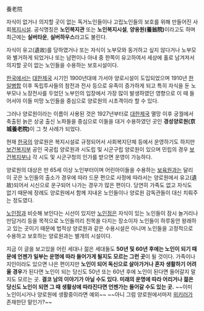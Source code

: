 養老院 

자식이 없거나 의지할 곳이 없는 독거노인들이나 고립노인들의 보호를 위해 만들어진 사회[[복지시설]]. 공식명칭은 '''노인복지관''' 또는 '''노인복지시설''', '''양옹원(養翁院)'''이라고도 하며 최근에는 '''실버타운''', '''실버하우스'''라고도 불린다.

자식이 유고(遺故)를 당하였거나 또는 자식이 노부모와 동거하고 싶지 않다거나 노부모와 별거하게 되었거나 또는 남편이나 아내 중 한쪽이 유고하여서 세상에 홀로 남겨져서 의지할 곳이 없는 노인들을 수용하는 보호시설이다. 

[[한국]]에서는 [[대한제국]] 시기인 1900년대에 가서야 양로시설이 도입되었으며 1910년 [[한일병합]] 이후 독립투사들의 참전과 전사 등으로 유족이 증가하게 되고 특히 자식을 둔 노부모나 노장전사를 두었던 노부인의 입장에서 가장 많이 발생하였던 영향으로 이 때 들어서야 이들 미망 노인들을 중심으로 양로원의 시초격이라 할 수 있다. 

그러나 양로원이라는 이름이 사용된 것은 1927년부터로 [[대한제국]] 멸망 이후 궁궐에서 축출된 늙은 상궁 출신 노파들을 중심으로 이들을 대거 수용하였던 곳인 '''경성양로원(京城養老院)'''이 그 첫 사례가 되었다. 

현재 [[한국]]의 양로원은 복지시설로 규정되어서 사회복지단체 등에서 운영하기도 하지만 [[보건복지부]] 공인 국공립 양로원과 시도립 및 시군구립 양로원이 있으며 민립의 경우 [[보건복지부]]나 각 시도 및 시군구청의 인가를 받으면 운영이 가능하다. 

양로원의 대상은 만 65세 이상 노인부터이며 어린아이들을 수용하는 [[보육원]]과는 달리 이 곳은 노인들의 출소가 경우에 따라 드문 편으로 사정에 따라서는 양로원에서 유고(遺故)되어서 시신으로 운구되어 나가는 경우가 많은 편이다. 당연히 가족도 없고 자식도 없기 때문에 장례도 양로원에서 함께 지내온 노인들이나 양로원 감독관들이 대신 치뤄주는 정도였다. 

[[노인정]]과 비슷해 보인다는 시선이 있지만 [[노인정]]은 자식이 있는 노인들이 잠시 놀거리나 만담거리 등을 목적으로 노인들끼리 친목을 다지는 장소이자 노인들이 하루동안 왕래하고 있는 곳이기 때문에 법적상 양로원과 같은 수용시설은 아니며 노인들을 고정적으로 수용하고 보호하는 양로원과는 별개의 시설이다.

지금 이 글을 보고있을 어린 세대나 젊은 세대들도 '''50년 및 60년 후에는 노인이 되기 때문에 언젠가 일부는 운명에 따라 들어가게 될지도 모르는 그런 곳'''이 될 것이다. 가족이나 지인이라도 있으면 나은 편이지만 '''노인이 되어 독신으로 살아가거나 혼자 생활하기 어려울 경우'''가 된다면 노인이 되는 당신도 50년 또는 60년 후에 노인이 된다면 들어갈지 말지도 모르는 곳. '''결코 남의 이야기가 아닐 수도 있다. 미래의 운명에 따라 어리거나 젊은 당신도 노인이 되면 그 때 생활상에 따라진다면 언젠가는 들어갈 수도 있는 곳.''' ~~이미 노인이시거나 양로원에 생활중이라면 예외~~ ~~아니 그럼 양로원에서마저 [[위키러]]가 존재한단 말인가?~~

